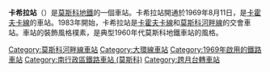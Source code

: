 {{NoteTA |G1=Transport |G2=Railway}}
{{Infobox station
|name          = 卡希拉<br />{{lang|ru|Каширская}}
|type          = [[莫斯科地鐵|莫斯科地鐵]]車站複合
|image         = Kashirskaya-mm.jpg
|image_size    = 
|image_caption = 卡希拉西大堂
|address       = [[南行政區_(莫斯科)|南行政區]]{{link-en|莫斯科薩布羅沃區|Moskvorechye-Saburovo District}}、{{link-en|那加蒂諾-薩多夫尼基區|Nagatino-Sadovniki District}}
|borough       = [[莫斯科|莫斯科]]
|country       = [[俄羅斯|俄羅斯]]
|coordinates   = {{coord|55.6551|37.6487|display=inline,title}}
|line          = {{MOSMETRO-bull|2|text=1}}<br/>{{MOSMETRO-bull|11A|text=1}}
|other         = '''[[巴士|巴士]]'''：м83、м86、е29、е80、е85、770、с806、с820、с823、с838、844、с850、с891、897、899、КМ、н13
|structure     = 淺層列柱
|platform      = 2個[[島式月台|島式月台]]
|depth         = {{convert|7|m}}
|levels        = 2層
|tracks        = 4條
|parking       = 無
|opened        = {{start date and age|df=yes|1969|08|11}}
|closed        =
|rebuilt       =
|ADA           =
|code          = 025
|owned         = 莫斯科地鐵
|zone          =
|former        =
|passengers    = 25,261,650
|pass_year     = 2002年
|pass_percent  =
|pass_system   =
|mpassengers   =
|services      =
|map_type      = Moscow Ring Road
|AlternativeMap= Moscow map MKAD grayscale.png
|map_overlay   = Moscow metro map including line 14.svg
|map_caption   = 
|route_map     = 
|map_state     = collapsed
}}
'''卡希拉站'''（{{lang-rus|Каширская|Kashirskaya}}）是[[莫斯科地鐵|莫斯科地鐵]]的一個車站。卡希拉站開通於1969年8月11日，是[[卡霍夫卡線|卡霍夫卡線]]的車站。1983年開始，卡希拉站是[[卡霍夫卡線|卡霍夫卡線]]和[[莫斯科河畔線|莫斯科河畔線]]的交會車站。車站的裝飾風格樸素，是典型1960年代莫斯科地鐵車站的風格。
{{Commonscat|Kashirskaya}}
{{莫斯科河畔線}}
{{卡霍夫卡線}}
{{大環線}}
[[Category:莫斯科河畔線車站|Category:莫斯科河畔線車站]]
[[Category:大環線車站|Category:大環線車站]]
[[Category:1969年啟用的鐵路車站|Category:1969年啟用的鐵路車站]]
[[Category:南行政區鐵路車站_(莫斯科)|Category:南行政區鐵路車站 (莫斯科)]]
[[Category:跨月台轉車站|Category:跨月台轉車站]]